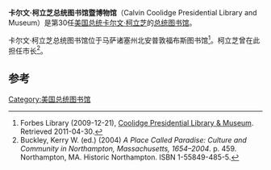 {{Infobox presidential library
| name = 卡尔文·柯立芝总统图书馆暨博物馆
| image = Forbes Library, November 2014.JPG
| map_type = Massachusetts
| latitude = 42.3168
| longitude = -72.6357
| location = {{coord|42.3168|-72.6357|type:landmark_region:US-MA|display=title}}美国马萨诸塞州北安普敦西街20号
| named_for = [[卡尔文·柯立芝|卡尔文·柯立芝]]
| manager = 福布斯图书馆
| website = [http://www.forbeslibrary.org/coolidge/coolidge.shtml Calvin Coolidge Presidential Library and Museum]
}}
'''卡尔文·柯立芝总统图书馆暨博物馆'''（Calvin Coolidge Presidential Library and Museum）是第30任[[美国总统|美国总统]][[卡尔文·柯立芝|卡尔文·柯立芝]]的[[总统图书馆|总统图书馆]]。

卡尔文·柯立芝总统图书馆位于马萨诸塞州北安普敦福布斯图书馆<ref>Forbes Library (2009-12-21), [http://www.forbeslibrary.org/coolidge/coolidge.shtml|Calvin Coolidge Presidential Library & Museum]{{dead link|date=2017年11月 |bot=InternetArchiveBot |fix-attempted=yes }}. Retrieved 2011-04-30.</ref>。柯立芝曾在此担任市长<ref>Buckley, Kerry W. (ed.) (2004) ''A Place Called Paradise: Culture and Community in Northampton, Massachusetts, 1654–2004''. p. 459. Northampton, MA. Historic Northampton. ISBN 1-55849-485-5.</ref>。

==参考==
{{Reflist}}
[[Category:美国总统图书馆|Category:美国总统图书馆]]